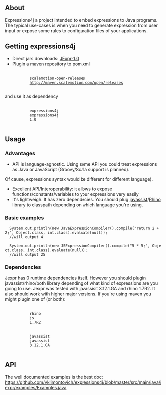 == About ==

Expressions4j a project intended to embed expressions to Java programs. The typical use-cases is
when you need to generate expression from user input or expose some rules to configuration files of your applications.

==Getting expressions4j ==


* Direct jars downloads: [http://vklimontovich.github.com/maven2/expressions4j/expressions4j/1.0 JExpr-1.0]
* Plugin a maven repository to pom.xml
        <repository>
            <id>scalemotion-open-releases</id>
            <url>http://maven.scalemotion.com/open/releases</url>
        </repository>
and use it as dependency
        <dependency>
            <groupId>expressions4j</groupId>
            <artifactId>expressions4j</artifactId>
            <version>1.0</version>
        </dependency>
==Usage==

=== Advantages === 

* API is language-agnostic. Using some API you could treat expressions as Java or JavaScript (Groovy/Scala support is planned).
Of cause, expressions syntax would be different for different language).
* Excellent API/Interoperability: it allows to expose functions/constants/variables to your expressions very easily
* It's lightweigh. It has zero dependecies. You should plug [http://www.csg.is.titech.ac.jp/~chiba/javassist/ javassist]/[http://www.mozilla.org/rhino/ Rhino] library to classpath depending on which language you're using. 

=== Basic examples === 
   
   System.out.println(new JavaExpressionCompiler().compile("return 2 + 2;", Object.class, int.class).evaluate(null));
   //will output 4

   System.out.println(new JSExpressionCompiler().compile("5 * 5;", Object.class, int.class).evaluate(null));
   //will output 25

=== Dependencies === 

Jexpr has 0 runtime dependencies itself. However you should plugin javassist/rhino/both library depending of what kind of expressions are you going to use. Jexpr was tested with javassisit 3.12.1.GA and rhino 1.7R2. It also should work with higher major versions. If you're using maven you might plugin one of (or both):

        <dependency>
            <groupId>rhino</groupId>
            <artifactId>js</artifactId>
            <version>1.7R2</version>
        </dependency>
        <dependency>
            <groupId>javassist</groupId>
            <artifactId>javassist</artifactId>
            <version>3.12.1.GA</version>
        </dependency>

== API ==

The well documented examples is the best doc: https://github.com/vklimontovich/expressions4j/blob/master/src/main/java/jexpr/examples/Examples.java

